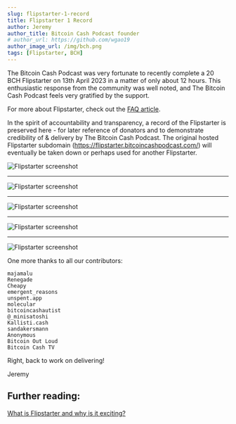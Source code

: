 ```yaml
---
slug: flipstarter-1-record
title: Flipstarter 1 Record
author: Jeremy
author_title: Bitcoin Cash Podcast founder
# author_url: https://github.com/wgao19
author_image_url: /img/bch.png
tags: [Flipstarter, BCH]
---
```



The Bitcoin Cash Podcast was very fortunate to recently complete a 20 BCH Flipstarter on 13th April 2023 in a matter of only about 12 hours. This enthusiastic response from the community was well noted, and The Bitcoin Cash Podcast feels very gratified by the support.

For more about Flipstarter, check out the [FAQ article](/faqs/Tech/what-is-flipstarter).

In the spirit of accountability and transparency, a record of the Flipstarter is preserved here - for later reference of donators and to demonstrate credibility of & delivery by The Bitcoin Cash Podcast. The original hosted Flipstarter subdomain (https://flipstarter.bitcoincashpodcast.com/) will eventually be taken down or perhaps used for another Flipstarter.

<img src={screenshot1Url} alt="Flipstarter screenshot" />
<hr />
<img src={screenshot2Url} alt="Flipstarter screenshot" />
<hr />
<img src={screenshot3Url} alt="Flipstarter screenshot" />
<hr />
<img src={screenshot4Url} alt="Flipstarter screenshot" />
<hr />
<img src={screenshot5Url} alt="Flipstarter screenshot" />

One more thanks to all our contributors:

```
majamalu
Renegade
Cheapy
emergent_reasons
unspent.app
molecular
bitcoincashautist
@_minisatoshi
Kallisti.cash
sandakersmann
Anonymous
Bitcoin Out Loud
Bitcoin Cash TV
```

Right, back to work on delivering!

Jeremy

## Further reading:

[What is Flipstarter and why is it exciting?](/faqs/Tech/what-is-flipstarter)
